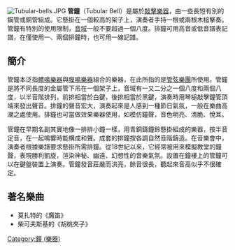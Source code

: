 {{noteTA
|T=zh-hans:管钟; zh-hant:管鐘;
|1=zh-hans:管钟; zh-hant:管鐘;
}}
{{Unreferenced|time=2022-01-26T12:02:54+00:00}}
[[File:Tubular-bells.JPG|thumb]]
'''管鐘'''（Tubular Bell）是屬於[[敲擊樂器|敲擊樂器]]，由一些長短有別的鋼管或銅管組成。它懸掛在一個較高的架子上，演奏者手持一根或兩根木槌擊奏。管鐘有特別的使用限制，[[音域|音域]]一般不要超過一個八度。排鐘可用高音或低音譜表記譜，在僅使用一、兩個排鐘時，也可用一線記譜。

==簡介==
管鐘本泛指[[體鳴樂器|體鳴樂器]]與[[膜鳴樂器|膜鳴樂器]]組合的樂器，在此所指的是[[管弦樂團|管弦樂團]]所使用。管鐘是將不同長度的金屬管下吊在一個架子上，音域有一又二分之一個八度和兩個八度，以半音階排列，前排相當於白鍵，後排相當於黑鍵，演奏時用琴槌敲擊鐘管頂端來發出聲音。排鐘的聲音宏大，演奏起來是人感到一種節日氣氛，一般在樂曲高潮之處使用。排鐘也可當做效果樂器使用，如模仿鐘聲，音色明亮、清脆、悅耳。

管鐘在早期名副其實地像一排排小鐘一樣，用青銅鑄鐘鈴懸掛組成的樂器，按半音定音，在一起鳴響時能構成和聲。成套的排鐘按各調自然音階鑄造。在音樂會中，演奏者根據樂譜要求懸掛所需排鐘。從18世紀以來，它經常被用來模擬教堂的鐘聲，表現勝利凱旋，渲染神秘、幽遠、幻想性的音樂氣氛。設置在鐘樓上的管鐘可以在鍵盤裝置上演奏。管鐘發音莊嚴而洪亮，餘音很長，聽起來音高似乎不很確定。

==著名樂曲==
* 莫扎特的《魔笛》
* 柴可夫斯基的《胡桃夾子》

{{乐器}}
{{Authority control}}

{{musical-instruments-stub}}
[[Category:鐘_(樂器)|Category:鐘 (樂器)]]